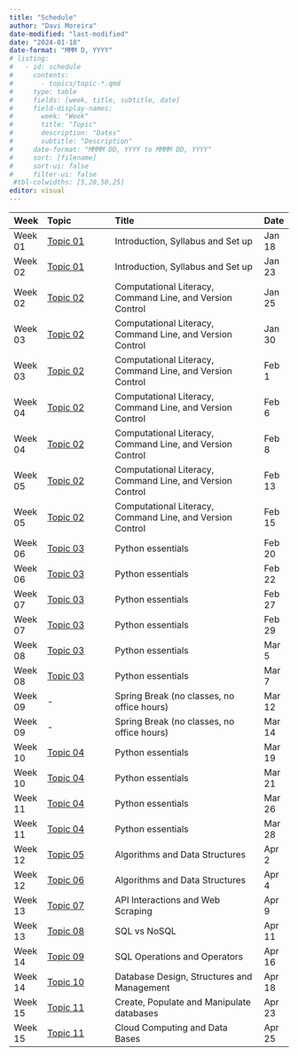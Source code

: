 ```yaml
---
title: "Schedule"
author: "Davi Moreira"
date-modified: "last-modified"
date: "2024-01-18"
date-format: "MMM D, YYYY"
# listing:
#   - id: schedule
#     contents:
#       - topics/topic-*.qmd
#     type: table
#     fields: [week, title, subtitle, date]
#     field-display-names:
#       week: "Week"
#       title: "Topic"
#       description: "Dates"
#       subtitle: "Description"
#     date-format: "MMMM DD, YYYY to MMMM DD, YYYY"
#     sort: [filename]
#     sort-ui: false
#     filter-ui: false
 #tbl-colwidths: [5,20,50,25]
editor: visual
---
```



| Week    | Topic    | Title                                      | Date    |
|:--------|:-------------------|:-------------------------------------------|:--------|
| Week 01 | [Topic 01](./topics-pages/page-topic-01.qmd) | Introduction, Syllabus and Set up   | Jan 18  |
| Week 02 | [Topic 01](./topics-pages/page-topic-01.qmd) | Introduction, Syllabus and Set up   | Jan 23  |
| Week 02 | [Topic 02](./topics-pages/page-topic-02.qmd)  | Computational Literacy, Command Line, and Version Control                            | Jan 25  |
| Week 03 | [Topic 02](./topics-pages/page-topic-02.qmd)  | Computational Literacy, Command Line, and Version Control | Jan 30  |
| Week 03 | [Topic 02](./topics-pages/page-topic-02.qmd)  | Computational Literacy, Command Line, and Version Control                            | Feb 1   |
| Week 04 | [Topic 02](./topics-pages/page-topic-02.qmd)  | Computational Literacy, Command Line, and Version Control                        | Feb 6   |
| Week 04 | [Topic 02](./topics-pages/page-topic-02.qmd)  | Computational Literacy, Command Line, and Version Control                        | Feb 8   |
| Week 05 | [Topic 02](./topics-pages/page-topic-02.qmd)  | Computational Literacy, Command Line, and Version Control          | Feb 13  |
| Week 05 | [Topic 02](./topics-pages/page-topic-02.qmd)  | Computational Literacy, Command Line, and Version Control          | Feb 15  |
| Week 06 | [Topic 03](./topics-pages/page-topic-04.qmd)  | Python essentials  | Feb 20  |
| Week 06 | [Topic 03](./topics-pages/page-topic-04.qmd)  | Python essentials  | Feb 22  |
| Week 07 | [Topic 03](./topics-pages/page-topic-04.qmd)  | Python essentials  | Feb 27  |
| Week 07 | [Topic 03](./topics-pages/page-topic-04.qmd)  | Python essentials  | Feb 29  |
| Week 08 | [Topic 03](./topics-pages/page-topic-04.qmd)  | Python essentials  | Mar 5   |
| Week 08 | [Topic 03](./topics-pages/page-topic-04.qmd)  | Python essentials  | Mar 7   |
| Week 09 | -        | Spring Break (no classes, no office hours) | Mar 12  |
| Week 09 | -        | Spring Break (no classes, no office hours) | Mar 14  |
| Week 10 | [Topic 04](./topics-pages/page-topic-04.qmd)  | Python essentials | Mar 19  |
| Week 10 | [Topic 04](./topics-pages/page-topic-04.qmd)  | Python essentials | Mar 21  |
| Week 11 | [Topic 04](./topics-pages/page-topic-04.qmd)  | Python essentials | Mar 26  |
| Week 11 | [Topic 04](./topics-pages/page-topic-04.qmd)  | Python essentials | Mar 28  |
| Week 12 | [Topic 05](./topics-pages/page-topic-05.qmd)  | Algorithms and Data Structures | Apr 2 |
| Week 12 | [Topic 06](./topics-pages/page-topic-06.qmd)  | Algorithms and Data Structures  | Apr 4   |
| Week 13 | [Topic 07](./topics-pages/page-topic-07.qmd)  | API Interactions and Web Scraping             | Apr 9   |
| Week 13 | [Topic 08](./topics-pages/page-topic-08.qmd)  | SQL vs NoSQL             | Apr 11  |
| Week 14 | [Topic 09](./topics-pages/page-topic-09.qmd)  | SQL Operations and Operators             | Apr 16  |
| Week 14 | [Topic 10](./topics-pages/page-topic-10.qmd)  | Database Design, Structures and Management             | Apr 18  |
| Week 15 | [Topic 11](./topics-pages/page-topic-11.qmd)  | Create, Populate and Manipulate databases                              | Apr 23  |
| Week 15 | [Topic 11](./topics-pages/page-topic-11.qmd)  | Cloud Computing and Data Bases                              | Apr 25  |